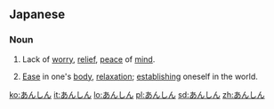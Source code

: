 ==Japanese==

===Noun===
{{ja-noun|h|rom=anshin}}

# {{ja-def|安心}} Lack of [[worry]], [[relief]], [[peace]] of [[mind]].
# {{ja-def|安身}} [[ease|Ease]] in one's [[body]], [[relaxation]]; [[establish]]ing oneself in the world.

[[ko:あんしん]]
[[it:あんしん]]
[[lo:あんしん]]
[[pl:あんしん]]
[[sd:あんしん]]
[[zh:あんしん]]